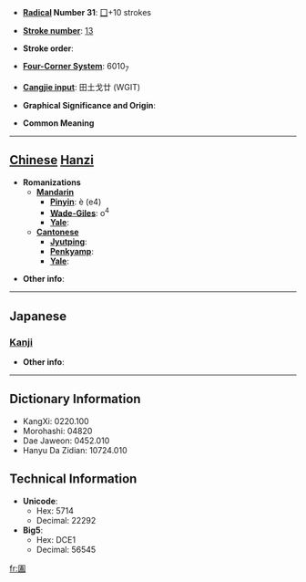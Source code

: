 * '''[[Wiktionary:Chinese radical index| Radical]] Number 31''': [[Wiktionary:Chinese radical index 囗|囗]]+10 strokes

* '''[[Wiktionary:Chinese total strokes index|Stroke number]]''': [[Wiktionary:Chinese total strokes index 13|13]]

* '''Stroke order''': 

* '''[[Wiktionary:Chinese four corner index|Four-Corner System]]''': 6010<sub>7</sub>

* '''[[Wiktionary:Chinese Cangjie index|Cangjie input]]''': 田土戈廿 (WGIT)

* '''Graphical Significance and Origin''': 

* '''Common Meaning'''

----

== [[Chinese]] [[Hanzi]] ==

* '''Romanizations'''
** '''[[Mandarin]]'''
*** '''[[Pinyin]]''': è (e4)
*** '''[[Wade-Giles]]''': o<sup>4</sup>
*** '''[[Yale]]''': 
** '''[[Cantonese]]'''
*** '''[[Jyutping]]''':
*** '''[[Penkyamp]]''': 
*** '''[[Yale]]''': 

* '''Other info''': 

----

==Japanese==
===[[Kanji]]===
{{kanji|on readings=[[おう]] (ō), [[よう]] (yō)
|kun readings=
}}

* '''Other info''':  

----

== Dictionary Information ==

* KangXi: 0220.100
* Morohashi: 04820
* Dae Jaweon: 0452.010
* Hanyu Da Zidian: 10724.010

== Technical Information ==

* '''Unicode''':
** Hex: 5714
** Decimal: 22292
* '''Big5''':
** Hex: DCE1
** Decimal: 56545

[[fr:圔]]